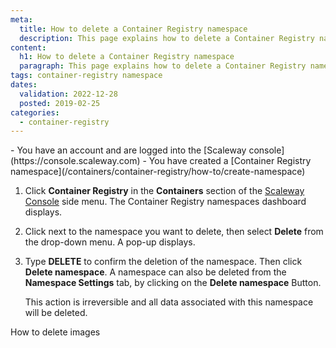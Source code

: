 ```yaml
---
meta:
  title: How to delete a Container Registry namespace
  description: This page explains how to delete a Container Registry namespace.
content:
  h1: How to delete a Container Registry namespace
  paragraph: This page explains how to delete a Container Registry namespace.
tags: container-registry namespace 
dates:
  validation: 2022-12-28
  posted: 2019-02-25
categories:
  - container-registry
---
```


<Macro id="iam-requirements" />

<Message type="requirement">
  - You have an account and are logged into the [Scaleway console](https://console.scaleway.com) 
  - You have created a [Container Registry namespace](/containers/container-registry/how-to/create-namespace)
</Message>

1. Click **Container Registry** in the **Containers** section of the [Scaleway Console](https://console.scaleway.com) side menu. The Container Registry namespaces dashboard displays.
2. Click <Icon name="more" /> next to the namespace you want to delete, then select **Delete** from the drop-down menu. A pop-up displays. 
    <Lightbox src="scaleway-registry_delete_namespace.webp" />
3. Type **DELETE** to confirm the deletion of the namespace. Then click **Delete namespace**.
    <Message type="tip">
      A namespace can also be deleted from the **Namespace Settings** tab, by clicking on the **Delete namespace** Button.
    </Message>

    <Message type="important">
      This action is irreversible and all data associated with this namespace will be deleted.
    </Message>


<Navigation title="See Also">
  <PreviousButton to="/containers/container-registry/how-to/delete-image/">How to delete images</PreviousButton>
</Navigation>
